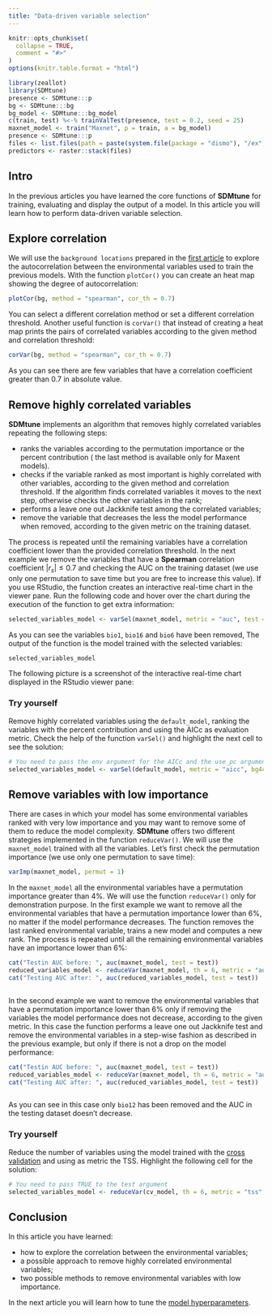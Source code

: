 ```yaml
---
title: "Data-driven variable selection"
---
```


```r
knitr::opts_chunk$set(
  collapse = TRUE,
  comment = "#>"
)
options(knitr.table.format = "html")
```

```r
library(zeallot)
library(SDMtune)
presence <- SDMtune:::p
bg <- SDMtune:::bg
bg_model <- SDMtune:::bg_model
c(train, test) %<-% trainValTest(presence, test = 0.2, seed = 25)
maxnet_model <- train("Maxnet", p = train, a = bg_model)
presence <- SDMtune:::p
files <- list.files(path = paste(system.file(package = "dismo"), "/ex", sep = ""), pattern = "grd", full.names = T)
predictors <- raster::stack(files)
```

## Intro

In the previous articles you have learned the core functions of **SDMtune** for training, evaluating and display the output of a model. In this article you will learn how to perform data-driven variable selection.

## Explore correlation

We will use the `background locations` prepared in the [first article](./prepare_data.html#create-an-swd-object) to explore the autocorrelation between the environmental variables used to train the previous models. With the function `plotCor()` you can create an heat map showing the degree of autocorrelation:
```r
plotCor(bg, method = "spearman", cor_th = 0.7)
```

You can select a different correlation method or set a different correlation threshold. Another useful function is `corVar()` that instead of creating a heat map prints the pairs of correlated variables according to the given method and correlation threshold:
```r
corVar(bg, method = "spearman", cor_th = 0.7)
```

As you can see there are few variables that have a correlation coefficient greater than 0.7 in absolute value.


## Remove highly correlated variables

**SDMtune** implements an algorithm that removes highly correlated variables repeating the following steps:

* ranks the variables according to the permutation importance or the percent contribution ( the last method is available only for Maxent models).
* checks if the variable ranked as most important is highly correlated with other variables, according to the given method and correlation threshold. If the algorithm finds correlated variables it moves to the next step, otherwise checks the other variables in the rank;
* performs a leave one out Jackknife test among the correlated variables;
* remove the variable that decreases the less the model performance when removed, according to the given metric on the training dataset.

The process is repeated until the remaining variables have a correlation coefficient lower than the provided correlation threshold. In the next example we remove the variables that have a **Spearman** correlation coefficient $|r_s|\leq0.7$ and checking the AUC on the training dataset (we use only one permutation to save time but you are free to increase this value). If you use RStudio, the function creates an interactive real-time chart in the viewer pane. Run the following code and hover over the chart during the execution of the function to get extra information:
```r
selected_variables_model <- varSel(maxnet_model, metric = "auc", test = test, bg4cor = bg, method = "spearman", cor_th = 0.7, permut = 1)
```

As you can see the variables `bio1`, `bio16` and `bio6` have been removed, The output of the function is the model trained with the selected variables:
```r
selected_variables_model
```

The following picture is a screenshot of the interactive real-time chart displayed in the RStudio viewer pane:
<div style="text-align: center"><img src="../../man/figures/variable_selection.png" alt="" /></div>

### Try yourself

Remove highly correlated variables using the `default_model`, ranking the variables with the percent contribution and using the AICc as evaluation metric. Check the help of the function `varSel()` and highlight the next cell to see the solution:
```r
# You need to pass the env argument for the AICc and the use_pc argument to use the percent contribution
selected_variables_model <- varSel(default_model, metric = "aicc", bg4cor = bg, method = "spearman", cor_th = 0.7, env = predictors, use_pc = TRUE)
```

## Remove variables with low importance

There are cases in which your model has some environmental variables ranked with very low importance and you may want to remove some of them to reduce the model complexity. **SDMtune** offers two different strategies implemented in the function `reduceVar()`. We will use the `maxnet_model` trained with all the variables. Let's first check the permutation importance (we use only one permutation to save time):
```r
varImp(maxnet_model, permut = 1)
```

In the `maxnet_model` all the environmental variables have a permutation importance greater than 4\%. We will use the function `reduceVar()` only for demonstration purpose. In the first example we want to remove all the environmental variables that have a permutation importance lower than 6\%, no matter if the model performance decreases. The function removes the last ranked environmental variable, trains a new model and computes a new rank. The process is repeated until all the remaining environmental variables have an importance lower than 6\%:
```r
cat("Testin AUC before: ", auc(maxnet_model, test = test))
reduced_variables_model <- reduceVar(maxnet_model, th = 6, metric = "auc", test = test, permut = 1)
cat("Testing AUC after: ", auc(reduced_variables_model, test = test))
```
<div style="text-align: center"><img src="../../man/figures/reduce_var_1.png" alt="" /></div>

In the second example we want to remove the environmental variables that have a permutation importance lower than 6\% only if removing the variables the model performance does not decrease, according to the given metric. In this case the function performs a leave one out Jackknife test and remove the environmental variables in a step-wise fashion as described in the previous example, but only if there is not a drop on the model performance:
```r
cat("Testin AUC before: ", auc(maxnet_model, test = test))
reduced_variables_model <- reduceVar(maxnet_model, th = 6, metric = "auc", test = test, permut = 1, use_jk = TRUE)
cat("Testing AUC after: ", auc(reduced_variables_model, test = test))
```
<div style="text-align: center"><img src="../../man/figures/reduce_var_2.png" alt="" /></div>

As you can see in this case only `bio12` has been removed and the AUC in the testing dataset doesn't decrease.

### Try yourself

Reduce the number of variables using the model trained with the [cross validation](./evaluation_strategies.html#cross-validation) and using as metric the TSS. Highlight the following cell for the solution:
```r
# You need to pass TRUE to the test argument
selected_variables_model <- reduceVar(cv_model, th = 6, metric = "tss", test = TRUE, permut = 1)
```

## Conclusion

In this article you have learned:

* how to explore the correlation between the environmental variables;
* a possible approach to remove highly correlated environmental variables;
* two possible methods to remove environmental variables with low importance.

In the next article you will learn how to tune the [model hyperparameters](./tune_hyperparameters.html).
